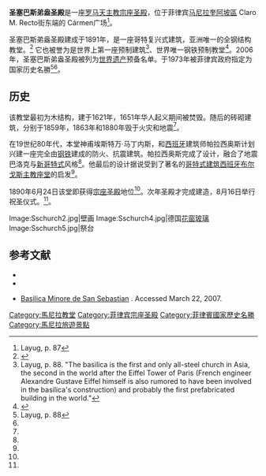 {{Infobox religious building
| building_name         =圣塞巴斯弟盎圣殿
| infobox_width         =
| image                 =Basilica_of_San_Sebastian,_Manila,_Philippines_-_panoramio.jpg
| image_size            =250px
| location              =[[马尼拉|马尼拉]]
| geo                   ={{Coord|14|35|58|N|120|59|20|E|display=inline}}
| religious_affiliation =[[罗马天主教|罗马天主教]]
| consecration_year     =1891
| status                =次级圣殿
| functional_status     =使用中
| architecture          =yes
| architect             =Genaro Palacios
| architecture_type     =宗座圣殿
| architecture_style    =哥特复兴式
| facade_direction      =
| groundbreaking        =1888
| year_completed        =1891
| specifications        =yes
| materials             =钢
}}
'''圣塞巴斯弟盎圣殿'''是一座[[罗马天主教|罗马天主教]][[宗座圣殿|宗座圣殿]]，位于菲律宾[[马尼拉|马尼拉]][[奎阿坡區|奎阿坡區]] Claro M. Recto街东端的 Cármen广场<ref name=lay7>Layug, p. 87</ref>。

圣塞巴斯弟盎圣殿建成于1891年，是一座哥特复兴式建筑，亚洲唯一的全钢结构教堂。<ref name=whl>{{cite web |url=http://whc.unesco.org/en/tentativelists/518/ |title=World Heritage: San Sebastian Church |work=Tentative List for the World Heritage List |publisher=UNESCO |accessdate=2008-04-20 |archive-url=https://web.archive.org/web/20080610084010/http://whc.unesco.org/en/tentativelists/518/ |archive-date=2008-06-10 |dead-url=yes }}</ref> 它也被誉为是世界上第一座预制建筑<ref name=lay>Layug, p. 88. "The basilica is the first and only all-steel church in Asia, the second in the world after the Eiffel Tower of Paris (French engineer Alexandre Gustave Eiffel himself is also rumored to have been involved in the basilica's construction) and probably the first prefabricated building in the world."</ref>、世界唯一钢铁预制教堂<ref>{{cite book |title=Insight Guides: Philippines |editor=Francis Doral |year=2005 |publisher=Discovery Channel & Apa Publications GmbH & Co. Verlag KG |location=Singapore |quote=Near where Recto Avenue becomes Mendiola Street is San Sebastián Church, reputedly the only prefabricated steel church in the world. |page=152}}</ref>。2006年，圣塞巴斯弟盎圣殿被列为[[世界遗产|世界遗产]]预备名单。于1973年被菲律宾政府指定为国家历史名勝<ref name=lay8>Layug, p. 88</ref><ref name=whl/>。

==历史==
该教堂最初为木结构，建于1621年，1651年华人起义期间被焚毁。随后的砖砌建筑，分别于1859年，1863年和1880年毁于火灾和地震<ref name=lay7/>。

在19世纪80年代，本堂神甫埃斯特万·马丁内斯，和[[西班牙|西班牙]]建筑师帕拉西奥斯计划兴建一座完全由[[钢铁|钢铁]]建成的防火、抗震建筑。帕拉西奥斯完成了设计，融合了地震巴洛克与[[哥特复兴建筑|新哥特式]]风格<ref name=lay7/>。他最后的设计据说受到了著名的[[哥特式建筑|哥特式建筑]][[西班牙|西班牙]][[布尔戈斯主教座堂|布尔戈斯主教座堂]]的启发<ref name="lay7"/>。

1890年6月24日该堂即获得[[宗座圣殿|宗座圣殿]]地位<ref name=lay8/>。次年圣殿才完成建造，8月16日举行祝圣仪式。<ref name=lay8/>。

<gallery>
Image:Sschurch2.jpg|壁画
Image:Sschurch4.jpg|德国[[花窗玻璃|花窗玻璃]]
Image:Sschurch5.jpg|祭台
</gallery>

==参考文献==
{{Reflist}}
*{{cite book |last= Layug |first=Benjamin Locsin |title=A Tourist Guide to Notable Philippine Churches |year= 2007|publisher=New Day Publishers |location=Pasig City, Philippines |isbn= 971-8521-10-0|pages= 87–89}}
*{{cite web |url=http://whc.unesco.org/en/tentativelists/518/ |title=World Heritage: San Sebastian Church |work=Tentative List for the World Heritage List |publisher=UNESCO |accessdate=2008-04-20 |archive-url=https://web.archive.org/web/20080610084010/http://whc.unesco.org/en/tentativelists/518/ |archive-date=2008-06-10 |dead-url=yes }}
{{Commons category|Basilica of San Sebastian (Manila)}}
*[http://www.filipiniana.net:8080/blogsphere/?p=95#more-95 Basilica Minore de San Sebastian] {{Wayback|url=http://www.filipiniana.net:8080/blogsphere/?p=95#more-95 |date=20070927084534 }}. Accessed March 22, 2007.

[[Category:馬尼拉教堂|Category:馬尼拉教堂]]
[[Category:菲律宾宗座圣殿|Category:菲律宾宗座圣殿]]
[[Category:菲律賓國家歷史名勝|Category:菲律賓國家歷史名勝]]
[[Category:馬尼拉旅遊景點|Category:馬尼拉旅遊景點]]